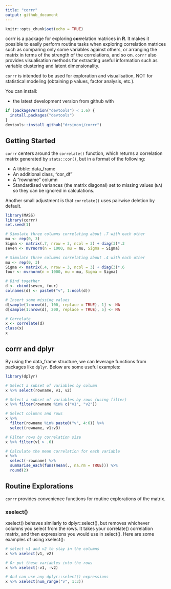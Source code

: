 ```yaml
---
title: "corrr"
output: github_document
---
```


```r
knitr::opts_chunk$set(echo = TRUE)
```

corrr is a package for exploring **corr**elation matrices in **R**. It makes it possible to easily perform routine tasks when exploring correlation matrices such as comparing only some variables against others, or arranging the matrix in terms of the strength of the correlations, and so on. `corrr` also provides visualisation methods for extracting useful information such as variable clustering and latent dimensionality.

`corrr` is intended to be used for exploration and visualisation, NOT for statistical modeling (obtaining p values, factor analysis, etc.).

You can install:

- the latest development version from github with

```r
if (packageVersion("devtools") < 1.6) {
  install.packages("devtools")
}
devtools::install_github("drsimonj/corrr")
```

## Getting Started

`corrr` centers around the `correlate()` function, which returns a correlation matrix generated by `stats::cor()`, but in a  format of the following:

- A tibble::data_frame
- An additional class, "cor_df"
- A "rowname" column
- Standardised variances (the matrix diagonal) set to missing values (`NA`) so they can be ignored in calculations.

Another small adjustment is that `correlate()` uses pairwise deletion by default.

```r
library(MASS)
library(corrr)
set.seed(1)

# Simulate three columns correlating about .7 with each other
mu <- rep(0, 3)
Sigma <- matrix(.7, nrow = 3, ncol = 3) + diag(3)*.3
seven <- mvrnorm(n = 1000, mu = mu, Sigma = Sigma)

# Simulate three columns correlating about .4 with each other
mu <- rep(0, 3)
Sigma <- matrix(.4, nrow = 3, ncol = 3) + diag(3)*.6
four <- mvrnorm(n = 1000, mu = mu, Sigma = Sigma)

# Bind together
d <- cbind(seven, four)
colnames(d) <- paste0("v", 1:ncol(d))

# Insert some missing values
d[sample(1:nrow(d), 100, replace = TRUE), 1] <- NA
d[sample(1:nrow(d), 200, replace = TRUE), 5] <- NA

# Correlate
x <- correlate(d)
class(x)
x
```

## corrr and dplyr

By using the data_frame structure, we can leverage functions from packages like `dplyr`. Below are some useful examples:

```r
library(dplyr)

# Select a subset of variables by column
x %>% select(rowname, v1, v2)

# Select a subset of variables by rows (using filter)
x %>% filter(rowname %in% c("v1", "v2"))

# Select columns and rows
x %>%
  filter(rowname %in% paste0("v", 4:6)) %>%
  select(rowname, v1:v3)

# Filter rows by correlation size
x %>% filter(v1 > .6)

# Calculate the mean correlation for each variable
x %>%
  select(-rowname) %>%
  summarise_each(funs(mean(., na.rm = TRUE))) %>%
  round(2)

```

## Routine Explorations

`corrr` provides convenience functions for routine explorations of the matrix.


### xselect()

xselect() behaves similarly to dplyr::select(), but removes whichever columns you select from the rows. It takes your correlate() correlation matrix, and then expressions you would use in select(). Here are some examples of using xselect():

```r
# select v1 and v2 to stay in the columns
x %>% xselect(v1, v2)

# Or put these variables into the rows
x %>% xselect(-v1, -v2)

# And can use any dplyr::select() expressions
x %>% xselect(num_range("v", 1:3))
```

